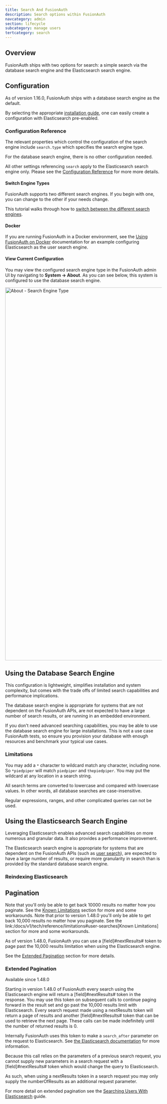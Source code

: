 ```yaml
---
title: Search And FusionAuth
description: Search options within FusionAuth
navcategory: admin
section: lifecycle
subcategory: manage users
tertcategory: search
---
```


## Overview

FusionAuth ships with two options for search: a simple search via the database search engine and the Elasticsearch search engine.

## Configuration

<Aside type="version">

As of version 1.16.0, FusionAuth ships with a database search engine as the default.

By selecting the appropriate [installation guide](/docs/get-started/download-and-install), one can easily create a configuration with Elasticsearch pre-enabled.

</Aside>

### Configuration Reference

The relevant properties which control the configuration of the search engine include `search.type` which specifies the search engine type.

For the database search engine, there is no other configuration needed.

All other settings referencing `search` apply to the Elasticsearch search engine only. Please see the [Configuration Reference](/docs/reference/configuration) for more more details.

#### Switch Engine Types

FusionAuth supports two different search engines. If you begin with one, you can change to the other if your needs change. 

This tutorial walks through how to [switch between the different search engines](/docs/lifecycle/manage-users/search/switch-search-engines).

#### Docker
If you are running FusionAuth in a Docker environment, see the [Using FusionAuth on Docker](/docs/get-started/download-and-install/docker) documentation for an example configuring Elasticsearch as the user search engine.


#### View Current Configuration

You may view the configured search engine type in the FusionAuth admin UI by navigating to <strong>System -> About</strong>.  As you can see below, this system is configured to use the database search engine.

<img src="/img/docs/lifecycle/manage-users/search/about-search-engine-type.png" alt="About - Search Engine Type" width="1200" role="shadowed top-cropped" />

## Using the Database Search Engine

This configuration is lightweight, simplifies installation and system complexity, but comes with the trade offs of limited search capabilities and performance implications.

The database search engine is appropriate for systems that are not dependent on the FusionAuth APIs, are not expected to have a large number of search results, or are running in an embedded environment.

If you don't need advanced searching capabilities, you may be able to use the database search engine for large installations. This is not a use case FusionAuth tests, so ensure you provision your database with enough resources and benchmark your typical use cases.

### Limitations

You may add a `*` character to wildcard match any character, including none. So `*piedpiper` will match `piedpiper` and `thepiedpiper`. You may put the wildcard at any location in a search string.

All search terms are converted to lowercase and compared with lowercase values.  In other words, all database searches are case-insensitive.

Regular expressions, ranges, and other complicated queries can not be used.

## Using the Elasticsearch Search Engine

Leveraging Elasticsearch enables advanced search capabilities on more numerous and granular data. It also provides a performance improvement.

The Elasticsearch search engine is appropriate for systems that are dependent on the FusionAuth APIs (such as [user search](/docs/apis/users#search-for-users)), are expected to have a large number of results, or require more granularity in search than is provided by the standard database search engine.

### Reindexing Elasticsearch

<ReIndexingElasticsearch />

## Pagination

<PaginatingSearchResults />

Note that you'll only be able to get back 10000 results no matter how you paginate. See the [Known Limitations](/docs/get-started/core-concepts/limitations#user-searches) section for more and some workarounds.
Note that prior to version 1.48.0 you'll only be able to get back 10,000 results no matter how you paginate. See the link:/docs/v1/tech/reference/limitations#user-searches[Known Limitations] section for more and some workarounds.

As of version 1.48.0, FusionAuth you can use a [field]#nextResults# token to page past the 10,000 results limitation when using the Elasticsearch engine.

See the [Extended Pagination](#extended-pagination) section for more details.

### Extended Pagination

<Aside type="version">
Available since 1.48.0
</Aside>

Starting in version 1.48.0 of FusionAuth every search using the Elasticsearch engine will return a [field]#nextResults# token in the response. You may use this token on subsequent calls to continue paging forward in the result set and go past the 10,000 results limit with Elasticsearch. Every search request made using a <InlineField>nextResults</InlineField> token will return a page of results and another [field]#nextResults# token that can be used to retrieve the next page. These calls can be made indefinitely until the number of returned results is 0.

Internally FusionAuth uses this token to make a `search_after` parameter on the request to Elasticsearch. See [the Elasticsearch documentation](https://www.elastic.co/guide/en/elasticsearch/reference/7.17/paginate-search-results.html) for more information.

<Aside type="note">
Because this call relies on the parameters of a previous search request, you cannot supply new parameters in a search request with a [field]#nextResults# token which would change the query to Elasticsearch.

As such, when using a <InlineField>nextResults</InlineField> token in a search request you may only supply the <InlineField>numberOfResults</InlineField> as an additional request parameter.
</Aside>

For more detail on extended pagination see the [Searching Users With Elasticsearch](/docs/lifecycle/manage-users/search/user-search-with-elasticsearch) guide.

